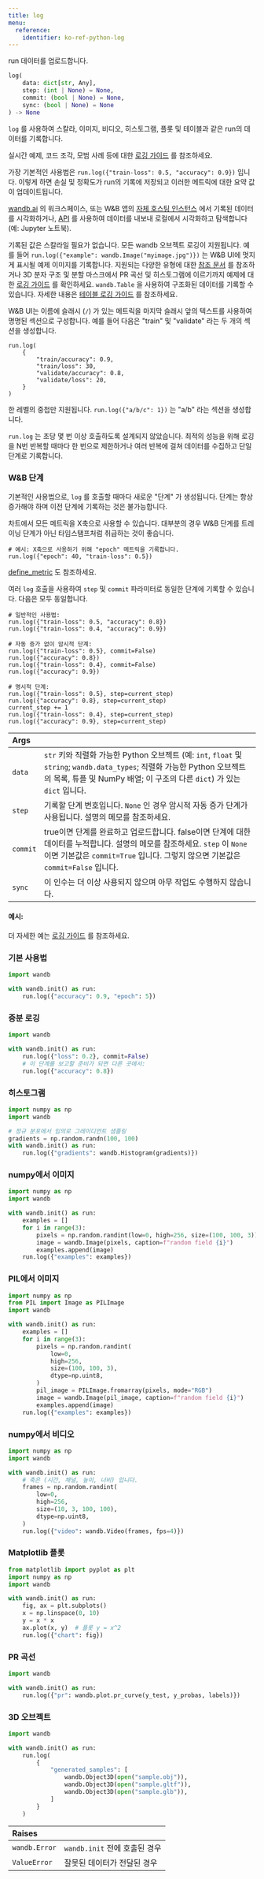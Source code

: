 ```yaml
---
title: log
menu:
  reference:
    identifier: ko-ref-python-log
---
```


<Card title="View the source code" href="https://www.github.com/wandb/wandb/tree/637bddf198525810add5804059001b1b319d6ad1/wandb/sdk/wandb_run.py#L1613-L1873" icon="github"/>

run 데이터를 업로드합니다.

```python
log(
    data: dict[str, Any],
    step: (int | None) = None,
    commit: (bool | None) = None,
    sync: (bool | None) = None
) -> None
```

`log` 를 사용하여 스칼라, 이미지, 비디오, 히스토그램, 플롯 및 테이블과 같은 run의 데이터를 기록합니다.

실시간 예제, 코드 조각, 모범 사례 등에 대한 [로깅 가이드](https://docs.wandb.ai/models/track/log) 를 참조하세요.

가장 기본적인 사용법은 `run.log({"train-loss": 0.5, "accuracy": 0.9})` 입니다. 이렇게 하면 손실 및 정확도가 run의 기록에 저장되고 이러한 메트릭에 대한 요약 값이 업데이트됩니다.

[wandb.ai](https://wandb.ai) 의 워크스페이스, 또는 W&B 앱의 [자체 호스팅 인스턴스](https://docs.wandb.ai/guides/hosting) 에서 기록된 데이터를 시각화하거나, [API](https://docs.wandb.ai/models/track/public-api-guide) 를 사용하여 데이터를 내보내 로컬에서 시각화하고 탐색합니다 (예: Jupyter 노트북).

기록된 값은 스칼라일 필요가 없습니다. 모든 wandb 오브젝트 로깅이 지원됩니다. 예를 들어 `run.log({"example": wandb.Image("myimage.jpg")})` 는 W&B UI에 멋지게 표시될 예제 이미지를 기록합니다. 지원되는 다양한 유형에 대한 [참조 문서](https://docs.wandb.ai/models/ref/python/data-types/) 를 참조하거나 3D 분자 구조 및 분할 마스크에서 PR 곡선 및 히스토그램에 이르기까지 예제에 대한 [로깅 가이드](https://docs.wandb.ai/models/track/log) 를 확인하세요. `wandb.Table` 을 사용하여 구조화된 데이터를 기록할 수 있습니다. 자세한 내용은 [테이블 로깅 가이드](https://docs.wandb.ai/models/tables/tables-walkthrough) 를 참조하세요.

W&B UI는 이름에 슬래시 (`/`) 가 있는 메트릭을 마지막 슬래시 앞의 텍스트를 사용하여 명명된 섹션으로 구성합니다. 예를 들어 다음은 "train" 및 "validate" 라는 두 개의 섹션을 생성합니다.

```
run.log(
    {
        "train/accuracy": 0.9,
        "train/loss": 30,
        "validate/accuracy": 0.8,
        "validate/loss": 20,
    }
)
```

한 레벨의 중첩만 지원됩니다. `run.log({"a/b/c": 1})` 는 "a/b" 라는 섹션을 생성합니다.

`run.log` 는 초당 몇 번 이상 호출하도록 설계되지 않았습니다. 최적의 성능을 위해 로깅을 N번 반복할 때마다 한 번으로 제한하거나 여러 반복에 걸쳐 데이터를 수집하고 단일 단계로 기록합니다.

### W&B 단계

기본적인 사용법으로, `log` 를 호출할 때마다 새로운 "단계" 가 생성됩니다. 단계는 항상 증가해야 하며 이전 단계에 기록하는 것은 불가능합니다.

차트에서 모든 메트릭을 X축으로 사용할 수 있습니다. 대부분의 경우 W&B 단계를 트레이닝 단계가 아닌 타임스탬프처럼 취급하는 것이 좋습니다.

```
# 예시: X축으로 사용하기 위해 "epoch" 메트릭을 기록합니다.
run.log({"epoch": 40, "train-loss": 0.5})
```

[define_metric](https://docs.wandb.ai/models/ref/python/experiments/run/#method-rundefine_metric) 도 참조하세요.

여러 `log` 호출을 사용하여 `step` 및 `commit` 파라미터로 동일한 단계에 기록할 수 있습니다. 다음은 모두 동일합니다.

```
# 일반적인 사용법:
run.log({"train-loss": 0.5, "accuracy": 0.8})
run.log({"train-loss": 0.4, "accuracy": 0.9})

# 자동 증가 없이 암시적 단계:
run.log({"train-loss": 0.5}, commit=False)
run.log({"accuracy": 0.8})
run.log({"train-loss": 0.4}, commit=False)
run.log({"accuracy": 0.9})

# 명시적 단계:
run.log({"train-loss": 0.5}, step=current_step)
run.log({"accuracy": 0.8}, step=current_step)
current_step += 1
run.log({"train-loss": 0.4}, step=current_step)
run.log({"accuracy": 0.9}, step=current_step)
```

| Args |  |
| :--- | :--- |
|  `data` |  `str` 키와 직렬화 가능한 Python 오브젝트 (예: `int`, `float` 및 `string`; `wandb.data_types`; 직렬화 가능한 Python 오브젝트의 목록, 튜플 및 NumPy 배열; 이 구조의 다른 `dict`) 가 있는 `dict` 입니다. |
|  `step` |  기록할 단계 번호입니다. `None` 인 경우 암시적 자동 증가 단계가 사용됩니다. 설명의 메모를 참조하세요. |
|  `commit` |  true이면 단계를 완료하고 업로드합니다. false이면 단계에 대한 데이터를 누적합니다. 설명의 메모를 참조하세요. `step` 이 `None` 이면 기본값은 `commit=True` 입니다. 그렇지 않으면 기본값은 `commit=False` 입니다. |
|  `sync` |  이 인수는 더 이상 사용되지 않으며 아무 작업도 수행하지 않습니다. |

#### 예시:

더 자세한 예는 [로깅 가이드](https://docs.wandb.ai/models/track/log) 를 참조하세요.

### 기본 사용법

```python
import wandb

with wandb.init() as run:
    run.log({"accuracy": 0.9, "epoch": 5})
```

### 증분 로깅

```python
import wandb

with wandb.init() as run:
    run.log({"loss": 0.2}, commit=False)
    # 이 단계를 보고할 준비가 되면 다른 곳에서:
    run.log({"accuracy": 0.8})
```

### 히스토그램

```python
import numpy as np
import wandb

# 정규 분포에서 임의로 그레이디언트 샘플링
gradients = np.random.randn(100, 100)
with wandb.init() as run:
    run.log({"gradients": wandb.Histogram(gradients)})
```

### numpy에서 이미지

```python
import numpy as np
import wandb

with wandb.init() as run:
    examples = []
    for i in range(3):
        pixels = np.random.randint(low=0, high=256, size=(100, 100, 3))
        image = wandb.Image(pixels, caption=f"random field {i}")
        examples.append(image)
    run.log({"examples": examples})
```

### PIL에서 이미지

```python
import numpy as np
from PIL import Image as PILImage
import wandb

with wandb.init() as run:
    examples = []
    for i in range(3):
        pixels = np.random.randint(
            low=0,
            high=256,
            size=(100, 100, 3),
            dtype=np.uint8,
        )
        pil_image = PILImage.fromarray(pixels, mode="RGB")
        image = wandb.Image(pil_image, caption=f"random field {i}")
        examples.append(image)
    run.log({"examples": examples})
```

### numpy에서 비디오

```python
import numpy as np
import wandb

with wandb.init() as run:
    # 축은 (시간, 채널, 높이, 너비) 입니다.
    frames = np.random.randint(
        low=0,
        high=256,
        size=(10, 3, 100, 100),
        dtype=np.uint8,
    )
    run.log({"video": wandb.Video(frames, fps=4)})
```

### Matplotlib 플롯

```python
from matplotlib import pyplot as plt
import numpy as np
import wandb

with wandb.init() as run:
    fig, ax = plt.subplots()
    x = np.linspace(0, 10)
    y = x * x
    ax.plot(x, y)  # 플롯 y = x^2
    run.log({"chart": fig})
```

### PR 곡선

```python
import wandb

with wandb.init() as run:
    run.log({"pr": wandb.plot.pr_curve(y_test, y_probas, labels)})
```

### 3D 오브젝트

```python
import wandb

with wandb.init() as run:
    run.log(
        {
            "generated_samples": [
                wandb.Object3D(open("sample.obj")),
                wandb.Object3D(open("sample.gltf")),
                wandb.Object3D(open("sample.glb")),
            ]
        }
    )
```

| Raises |  |
| :--- | :--- |
|  `wandb.Error` |  `wandb.init` 전에 호출된 경우 |
|  `ValueError` |  잘못된 데이터가 전달된 경우 |
```
